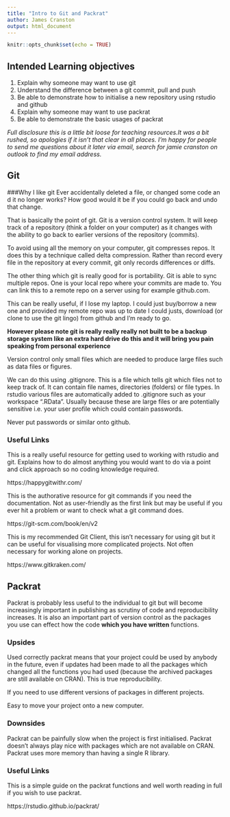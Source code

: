 ```yaml
---
title: "Intro to Git and Packrat"
author: James Cranston
output: html_document
---
```


```r
knitr::opts_chunk$set(echo = TRUE)
```

## Intended Learning objectives
1. Explain why someone may want to use git
2. Understand the difference between a git commit, pull and push
3. Be able to demonstrate how to initialise a new repository using rstudio and github
4. Explain why someone may want to use packrat
5. Be able to demonstrate the basic usages of packrat

*Full disclosure this is a little bit loose for teaching resources.It was a bit rushed, so apologies if it isn't that clear in all places. I'm happy for people to send me questions about it later via email, search for jamie cranston on outlook to find my email address.*

## Git

###Why I like git
Ever accidentally deleted a file, or changed some code an d it no longer works? How good would it be if you could go back and undo that change.

That is basically the point of git. Git is a version control system. It will keep track of a repository (think a folder on your computer) as it changes with the ability to go back to earlier versions of the repository (commits).

To avoid using all the memory on your computer, git compresses repos. It does this by a technique called delta compression. Rather than record every file in the repository at every commit, git only records differences or diffs.

The other thing which git is really good for is portability. Git is able to sync multiple repos. One is your local repo where your commits are made to. You can link this to a remote repo on a server using for example github.com.

This can be really useful, if I lose my laptop. I could just buy/borrow a new one and provided my remote repo was up to date I could justs, download (or clone to use the git lingo) from github and I'm ready to go. 

**However please note git is really really really not built to be a backup storage system like an extra hard drive do this and it will bring you pain speaking from personal experience** 

Version control only small files which are needed to produce large files such as data files or figures.

We can do this using .gitignore. This is a file which tells git which files not to keep track of. It can contain file names, directories (folders) or file types. In rstudio various files are automatically added to .gitignore such as your workspace ".RData". Usually because these are large files or are potentially sensitive i.e. your user profile which could contain passwords.

Never put passwords or similar onto github. 


### Useful Links
This is a really useful resource for getting used to working with rstudio and git. Explains how to do almost anything you would want to do via a point and click approach so no coding knowledge required.

https://happygitwithr.com/ 

This is the authorative resource for git commands if you need the documentation. Not as user-friendly as the first link but may be useful if you ever hit a problem or want to check what a git command does.

https://git-scm.com/book/en/v2

This is my recommended Git Client, this isn't necessary for using git but it can be useful for visualising more complicated projects. Not often necessary for working alone on projects.

https://www.gitkraken.com/ 

## Packrat

Packrat is probably less useful to the individual to git but will become increasingly important in publishing as scrutiny of code and reproducibility increases. It is also an important part of version control as the packages you use can effect how the code __which you have written__ functions.

### Upsides
Used correctly packrat means that your project could be used by anybody in the future, even if updates had been made to all the packages which changed all the functions you had used (because the archived packages are still available on CRAN). This is true reproducibility.

If you need to use different versions of packages in different projects.

Easy to move your project onto a new computer.

### Downsides
Packrat can be painfully slow when the project is first initialised.
Packrat doesn't always play nice with packages which are not available on CRAN.
Packrat uses more memory than having a single R library.


### Useful Links

This is a simple guide on the packrat functions and well worth reading in full if you wish to use packrat.

https://rstudio.github.io/packrat/